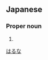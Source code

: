 ==Japanese==
{{ja-kanjitab|晴|奈}}

===Proper noun===
{{ja-pos|proper|はるな}}

# {{given name|female|lang=ja}}

[[Category:Japanese female given names|はるな]]